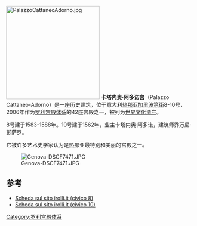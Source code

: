 {{coord|44|24|39.56|N|8|55|59.42|E|scale:5000|display=title}}
[[Image:PalazzoCattaneoAdorno.jpg|250px]]
'''卡塔内奥·阿多诺宫'''（Palazzo Cattaneo-Adorno）是一座历史建筑，位于意大利[[热那亚|热那亚]][[加里波第街_(热那亚)|加里波第街]]8-10号，2006年作为[[罗利宫殿体系|罗利宫殿体系]]的42座宫殿之一，被列为[[世界文化遗产|世界文化遗产]]。

8号建于1583-1588年。10号建于1562年，业主卡塔内奥·阿多诺，建筑师乔万尼·彭萨罗。<references group="il N.10 è di proprietà Cattaneo Adorno" />它被许多艺术史学家认为是热那亚最特别和美丽的宫殿之一。 

[[Image:Genova-DSCF7471.JPG|thumb]]

== 参考 ==
* [http://www.irolli.it/genova_unesco/palazzo/via_garibaldi_8.html Scheda sul sito irolli.it (civico 8)] {{Wayback|url=http://www.irolli.it/genova_unesco/palazzo/via_garibaldi_8.html |date=20200221095212 }}
* [http://www.irolli.it/genova_unesco/palazzo/via_garibaldi_10.html Scheda sul sito irolli.it (civico 10)] {{Wayback|url=http://www.irolli.it/genova_unesco/palazzo/via_garibaldi_10.html |date=20200221154210 }}

[[Category:罗利宫殿体系|Category:罗利宫殿体系]]